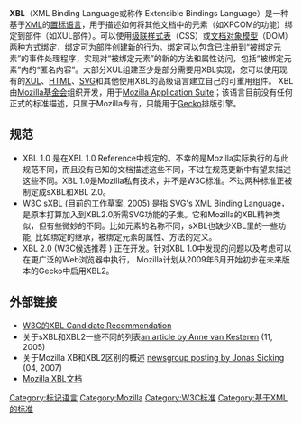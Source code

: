 {{Unreferenced|time=2017-10-03T13:13:04+00:00}}
{{NoteTA
|G1=IT
}}
'''XBL'''（XML Binding Language或称作 Extensible Bindings Language）是一种基于[[XML|XML]]的[[置标语言|置标语言]]，用于描述如何将其他文档中的元素（如XPCOM的功能）绑定到部件（如XUL部件）。可以使用[[级联样式表|级联样式表]]（CSS）或[[文档对象模型|文档对象模型]]（DOM）两种方式绑定，绑定可为部件创建新的行为。绑定可以包含已注册到“被绑定元素”的事件处理程序，实现对“被绑定元素”的新的方法和属性访问，包括“被绑定元素”内的“匿名内容”。大部分XUL组建至少是部分需要用XBL实现，您可以使用现有的[[XUL|XUL]]、[[HTML|HTML]]、[[SVG|SVG]]和其他使用XBL的高级语言建立自己的可重用组件。
XBL由[[Mozilla基金会|Mozilla基金会]]组织开发，用于[[Mozilla_Application_Suite|Mozilla Application Suite]]；该语言目前没有任何正式的标准描述，只属于Mozilla专有，只能用于[[Gecko|Gecko]]排版引擎。

== 规范 ==

* XBL 1.0 是在XBL 1.0 Reference中规定的。不幸的是Mozilla实际执行的与此规范不同，而且没有已知的文档描述这些不同，不过在规范更新中有望来描述这些不同。XBL 1.0是Mozilla私有技术，并不是W3C标准。不过两种标准正被制定成sXBL和XBL 2.0。
* W3C sXBL (目前的工作草案, 2005) 是指 SVG's XML Binding Language， 是原本打算加入到XBL2.0所需SVG功能的子集。它和Mozilla的XBL精神类似，但有些微妙的不同。比如元素的名称不同，sXBL也缺少XBL里的一些功能, 比如绑定的继承，被绑定元素的属性、方法的定义。
* XBL 2.0 (W3C候选推荐 ) 正在开发。针对XBL 1.0中发现的问题以及考虑可以在更广泛的Web浏览器中执行， Mozilla计划从2009年6月开始初步在未来版本的Gecko中启用XBL2。

== 外部链接 ==
*[http://www.w3.org/TR/xbl/ W3C的XBL Candidate Recommendation] {{Wayback|url=http://www.w3.org/TR/xbl/ |date=20220406121652 }}
* 关于sXBL和XBL2一些不同的列表[http://annevankesteren.nl/2005/11/xbl an article by Anne van Kesteren] {{Wayback|url=http://annevankesteren.nl/2005/11/xbl |date=20060210221830 }} (11, 2005)
* 关于Mozilla XB和XBL2区别的概述 [http://groups.google.com/group/mozilla.dev.tech.xbl/msg/af3d4e37cce1d907 newsgroup posting by Jonas Sicking] {{Wayback|url=http://groups.google.com/group/mozilla.dev.tech.xbl/msg/af3d4e37cce1d907 |date=20120121022329 }} (04, 2007)
*[https://developer.mozilla.org/en/docs/XBL Mozilla XBL文档] {{Wayback|url=https://developer.mozilla.org/en/docs/XBL |date=20131213184254 }}
<references />
{{Mozilla}}
{{W3C规范和标准}}

{{编程语言小作品}}
[[Category:标记语言|Category:标记语言]]
[[Category:Mozilla|Category:Mozilla]]
[[Category:W3C标准|Category:W3C标准]]
[[Category:基于XML的标准|Category:基于XML的标准]]